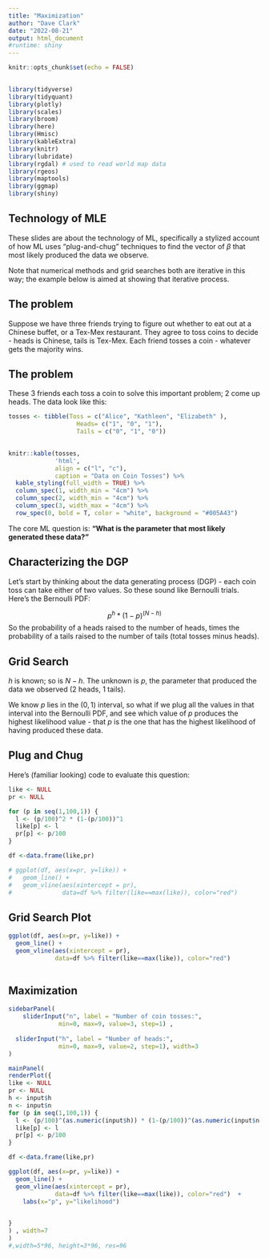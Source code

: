 ```yaml
---
title: "Maximization"
author: "Dave Clark"
date: "2022-08-21"
output: html_document
#runtime: shiny
---
```


```r
knitr::opts_chunk$set(echo = FALSE)

  
library(tidyverse)
library(tidyquant)
library(plotly)
library(scales)
library(broom)
library(here)
library(Hmisc)
library(kableExtra)
library(knitr)
library(lubridate)
library(rgdal) # used to read world map data
library(rgeos) 
library(maptools)
library(ggmap)
library(shiny)

```


## Technology of MLE

These slides are about the technology of ML, specifically a stylized account of how ML uses "plug-and-chug" techniques to find the vector of $\beta$ that most likely produced the data we observe. 

Note that numerical methods and grid searches both are iterative in this way; the example below is aimed at showing that iterative process.



## The problem

Suppose we have three friends trying to figure out whether to eat out at a Chinese buffet, or a Tex-Mex restaurant. They agree to toss coins to decide - heads is Chinese, tails is Tex-Mex. Each friend tosses a coin - whatever gets the majority wins. 



## The problem

These 3 friends each toss a coin to solve this important problem; 2 come up heads. The data look like this:

```r
tosses <- tibble(Toss = c("Alice", "Kathleen", "Elizabeth" ),
                   Heads= c("1", "0", "1"),
                   Tails = c("0", "1", "0"))
  

knitr::kable(tosses,
             'html',
             align = c("l", "c"),
             caption = "Data on Coin Tosses") %>% 
  kable_styling(full_width = TRUE) %>% 
  column_spec(1, width_min = "4cm") %>% 
  column_spec(2, width_min = "4cm") %>% 
  column_spec(3, width_max = "4cm") %>% 
  row_spec(0, bold = T, color = "white", background = "#005A43")

```

The core ML question is: **"What is the parameter that most likely generated these data?"**




## Characterizing the DGP

Let's start by thinking about the data generating process (DGP) - each coin toss can take either of two values. So these sound like Bernoulli trials. Here's the Bernoulli PDF:

$$p^h * (1-p)^{(N-h)} $$
So the probability of a heads raised to the number of heads, times the probability of a tails raised to the number of tails (total tosses minus heads).



## Grid Search

$h$ is known; so is $N-h$. The unknown is $p$, the parameter that produced the data we observed (2 heads, 1 tails).

We know $p$ lies in the $(0,1)$ interval, so what if we plug all the values in that interval into the Bernoulli PDF, and see which value of $p$ produces the highest likelihood value - that $p$ is the one that has the highest likelihood of having produced these data.



## Plug and Chug

Here's (familiar looking) code to evaluate this question: 

```r
like <- NULL
pr <- NULL

for (p in seq(1,100,1)) {
  l <- (p/100)^2 * (1-(p/100))^1
  like[p] <- l
  pr[p] <- p/100
}

df <-data.frame(like,pr)

# ggplot(df, aes(x=pr, y=like)) +
#   geom_line() +
#   geom_vline(aes(xintercept = pr), 
#              data=df %>% filter(like==max(like)), color="red")
```

## Grid Search Plot

```r

ggplot(df, aes(x=pr, y=like)) +
  geom_line() +
  geom_vline(aes(xintercept = pr), 
             data=df %>% filter(like==max(like)), color="red")
 
```



## Maximization

```r


sidebarPanel(
    sliderInput("n", label = "Number of coin tosses:",
              min=0, max=9, value=3, step=1) ,
  
  sliderInput("h", label = "Number of heads:",
              min=0, max=9, value=2, step=1), width=3
)

mainPanel(  
renderPlot({
like <- NULL
pr <- NULL
h <- input$h
n <- input$n
for (p in seq(1,100,1)) {
  l <- (p/100)^(as.numeric(input$h)) * (1-(p/100))^(as.numeric(input$n-input$h))
  like[p] <- l
  pr[p] <- p/100
}

df <-data.frame(like,pr)

ggplot(df, aes(x=pr, y=like)) +
  geom_line() +
  geom_vline(aes(xintercept = pr), 
             data=df %>% filter(like==max(like)), color="red")  +
    labs(x="p", y="likelihood") 

  
}
) , width=7
)
#,width=5*96, height=3*96, res=96
```




